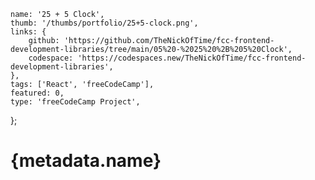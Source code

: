 	name: '25 + 5 Clock',
	thumb: '/thumbs/portfolio/25+5-clock.png',
	links: {
		github: 'https://github.com/TheNickOfTime/fcc-frontend-development-libraries/tree/main/05%20-%2025%20%2B%205%20Clock',
		codespace: 'https://codespaces.new/TheNickOfTime/fcc-frontend-development-libraries',
	},
	tags: ['React', 'freeCodeCamp'],
	featured: 0,
	type: 'freeCodeCamp Project',
};

# {metadata.name}
